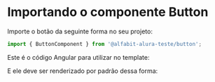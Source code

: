 

<Meta of={ButtonStories} />

# Importando o componente Button

Importe o botão da seguinte forma no seu projeto:

```ts
import { ButtonComponent } from '@alfabit-alura-teste/button';
```

Este é o código Angular para utilizar no template:

<Source of={ButtonStories.PrimaryButton} />

E ele deve ser renderizado por padrão dessa forma:

<Canvas of={ButtonStories.PrimaryButton} layout="centered" sourceState="none" />
